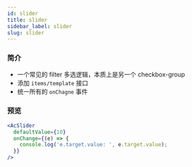 ```yaml
---
id: slider
title: slider
sidebar_label: slider
slug: slider
---
```


### 简介
- 一个常见的 filter 多选逻辑，本质上是另一个 checkbox-group
- 添加 `items/template` 接口
- 统一所有的 `onChagne` 事件

### 预览
```jsx live
<AcSlider
  defaultValue={10}
  onChange={(e) => {
    console.log('e.target.value: ', e.target.value);
  }}
/>
```